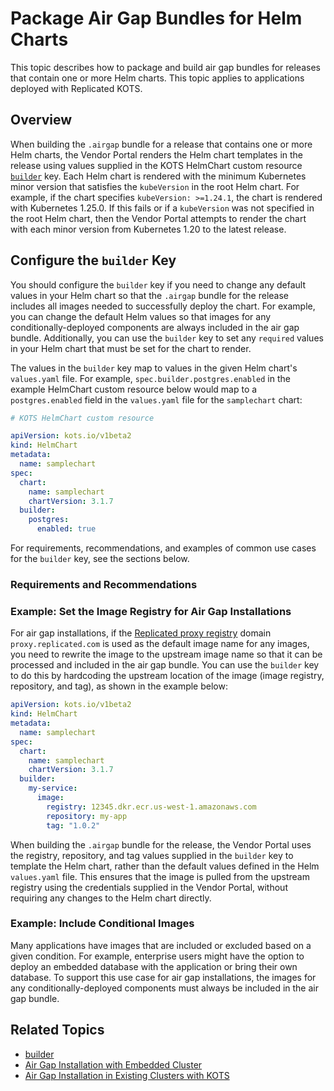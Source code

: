 
# Package Air Gap Bundles for Helm Charts

This topic describes how to package and build air gap bundles for releases that contain one or more Helm charts. This topic applies to applications deployed with Replicated KOTS.

## Overview

<AirGapBundle/>

When building the `.airgap` bundle for a release that contains one or more Helm charts, the Vendor Portal renders the Helm chart templates in the release using values supplied in the KOTS HelmChart custom resource [`builder`](/reference/custom-resource-helmchart-v2#builder) key.
Each Helm chart is rendered with the minimum Kubernetes minor version that satisfies the `kubeVersion` in the root Helm chart. For example, if the chart specifies `kubeVersion: >=1.24.1`, the chart is rendered with Kubernetes 1.25.0.
If this fails or if a `kubeVersion` was not specified in the root Helm chart, then the Vendor Portal attempts to render the chart with each minor version from Kubernetes 1.20 to the latest release.

## Configure the `builder` Key

You should configure the `builder` key if you need to change any default values in your Helm chart so that the `.airgap` bundle for the release includes all images needed to successfully deploy the chart. For example, you can change the default Helm values so that images for any conditionally-deployed components are always included in the air gap bundle. Additionally, you can use the `builder` key to set any `required` values in your Helm chart that must be set for the chart to render.

The values in the `builder` key map to values in the given Helm chart's `values.yaml` file. For example, `spec.builder.postgres.enabled` in the example HelmChart custom resource below would map to a `postgres.enabled` field in the `values.yaml` file for the `samplechart` chart:

```yaml
# KOTS HelmChart custom resource

apiVersion: kots.io/v1beta2
kind: HelmChart
metadata:
  name: samplechart
spec:
  chart:
    name: samplechart
    chartVersion: 3.1.7
  builder:
    postgres:
      enabled: true 
```

For requirements, recommendations, and examples of common use cases for the `builder` key, see the sections below.

### Requirements and Recommendations

<HelmBuilderRequirements/>

### Example: Set the Image Registry for Air Gap Installations

For air gap installations, if the [Replicated proxy registry](/vendor/private-images-about) domain `proxy.replicated.com` is used as the default image name for any images, you need to rewrite the image to the upstream image name so that it can be processed and included in the air gap bundle. You can use the `builder` key to do this by hardcoding the upstream location of the image (image registry, repository, and tag), as shown in the example below:

```yaml
apiVersion: kots.io/v1beta2
kind: HelmChart
metadata:
  name: samplechart
spec:
  chart:
    name: samplechart
    chartVersion: 3.1.7
  builder:
    my-service:
      image:
        registry: 12345.dkr.ecr.us-west-1.amazonaws.com
        repository: my-app
        tag: "1.0.2"    
```
When building the `.airgap` bundle for the release, the Vendor Portal uses the registry, repository, and tag values supplied in the `builder` key to template the Helm chart, rather than the default values defined in the Helm `values.yaml` file. This ensures that the image is pulled from the upstream registry using the credentials supplied in the Vendor Portal, without requiring any changes to the Helm chart directly.

### Example: Include Conditional Images

Many applications have images that are included or excluded based on a given condition. For example, enterprise users might have the option to deploy an embedded database with the application or bring their own database. To support this use case for air gap installations, the images for any conditionally-deployed components must always be included in the air gap bundle.

<BuilderExample/>

## Related Topics

* [builder](/reference/custom-resource-helmchart-v2#builder)
* [Air Gap Installation with Embedded Cluster](/enterprise/installing-embedded-air-gap)
* [Air Gap Installation in Existing Clusters with KOTS](/enterprise/installing-existing-cluster-airgapped)
